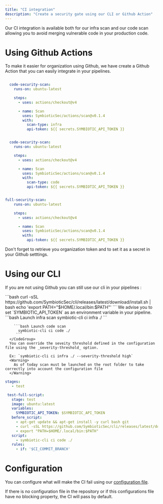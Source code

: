 ```yaml
---
title: "CI integration"
description: "Create a security gate using our CLI or Github Action"
---
```


Our CI integration is available both for our infra scan and our code scan allowing you to avoid merging vulnerable code in your production code. 

# Using Github Actions
To make it easier for organization using Github, we have create a Github Action that you can easily integrate in your pipelines. 

<CodeGroup>

```yaml Infra Scan
  
  code-security-scan:
    runs-on: ubuntu-latest

    steps:
      - uses: actions/checkout@v4

      - name: Scan
        uses: SymbioticSec/actions/scan@v0.1.4
        with:
          scan-type: infra
          api-token: ${{ secrets.SYMBIOTIC_API_TOKEN }}

```

```yaml Code Scan

  code-security-scan:
    runs-on: ubuntu-latest

    steps:
      - uses: actions/checkout@v4

      - name: Scan
        uses: SymbioticSec/actions/scan@v0.1.4
        with:
          scan-type: code
          api-token: ${{ secrets.SYMBIOTIC_API_TOKEN }}

```

```yaml Full Scan

full-security-scan:
    runs-on: ubuntu-latest

    steps:
      - uses: actions/checkout@v4

      - name: Scan
        uses: SymbioticSec/actions/scan@v0.1.4
        with:
          api-token: ${{ secrets.SYMBIOTIC_API_TOKEN }}

```

</CodeGroup>

<Tip>
  Don't forget to retrieve you organization token and to set it as a secret in your Github setttings.
</Tip>

# Using our CLI

If you are not using Github you can still use our cli in your pipelines : 

<Steps>
  <Step title="Install our CLI" titleSize="p">
    ```bash
          curl -sSL https://github.com/SymbioticSec/cli/releases/latest/download/install.sh | bash
          echo 'export PATH="$HOME/.local/bin:$PATH"'
    ```
    <Warning>
        We advise you to set `SYMBIOTIC_API_TOKEN` as an environment variable in your pipeline.
      </Warning>  
  </Step>
  <Step title="Launch our CLI" titleSize="p">
    <CodeGroup>
        ```bash Launch infra scan
          symbiotic-cli ci infra ./
         ```

        ```bash Launch code scan
          symbiotic-cli ci code ./
         ```
      </CodeGroup>
      You can override the seveity threshold defined in the configuration file using the _severity-threshold_ option.
      
      Ex: `symbiotic-cli ci infra ./ --severity-threshold high`
      <Warning>
        As of today scan must be launched on the root folder to take correctly into account the configuration file
      </Warning>   
  </Step>
</Steps>
<Accordion title="Example in a Gitlab pipeline">

   ```yaml
   stages:
      - test

    test-full-script:
      stage: test
      image: ubuntu:latest
      variables:
        SYMBIOTIC_API_TOKEN: $SYMBIOTIC_API_TOKEN
      before_script:
        - apt-get update && apt-get install -y curl bash git
        - curl -sSL https://github.com/SymbioticSec/cli/releases/latest/download/install.sh| bash
        - export "PATH=$HOME/.local/bin:$PATH"
      script:
        - symbiotic-cli ci code ./
      rules:
        - if: '$CI_COMMIT_BRANCH'
  ```
</Accordion>

# Configuration

You can configure what will make the CI fail using our [configuration file](/content/devs/actions/configure_detection).

<Info>
If there is no configuration file in the repository or if this configurations file have no blocking property, the CI will pass by default.
</Info>
